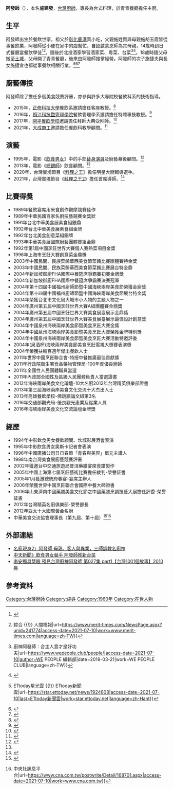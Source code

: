 {{multiple issues|
{{advert|time=2019-03-06T12:22:50+00:00}}
{{inappropriate tone|time=2019-03-06T12:22:50+00:00}}
}}{{Infobox_Person
| name = 施建發
| image = AFAcookchef.jpg
| caption = 阿發師
| foreign_names = 
| english_names = 
| sex = 男
| birth_date = {{birth date and age|1960|9|26}}<!-- {{Birth date|YYYY|MM|DD}} -->
| birth_place = 
| death_date = 
| death_place = 
| residence = 
| nationality = {{ROC}}
| other_names = 阿發師
| education = 專科學校學力鑑定證書<br/>[[交通大學|交通大學]]推廣教育證明書
| occupation = 廚師
| period = 
| height = 
| weight = 
| party = 
| religion = 
| spouse = 
| children = 施捷文（長子）<br/>[[施捷夫|施捷夫]]（次子）<br/>施捷宜（長女）
| parents = 施性賢（父）<br/>施胡玉霞（母）
| awards = 亞太十大國際黃金名廚
| signature = 
| language = [[中華民國國語|國語]]、[[台灣閩南語|台語]]
| past = *中華美食交流協會理事長（第九、十屆）
*中華國際美饌交流協會台灣榮譽主席
*青青餐廳總經理
*總統府春宴宴席主辦人
*《[[料理之王2|料理之王2]]》首席導師
*[[稻江科技暨管理學院|稻江科技暨管理學院]]餐飲管理學系 專技教授
*[[正修科技大學|正修科技大學]]餐飲系 客座教授
| work = 
| box_width = 
}}'''阿發師'''（{{bd|1960年|9月26日}}），本名'''施建發'''，[[台灣|台灣]][[廚師|廚師]]，專長為台式料理，於青青餐廳擔任主廚。

== 生平 ==
阿發師出生於餐飲世家，祖父於[[鹿港鎮|彰化鹿港]]賣小吃，父親施姓賢與母親施胡玉霞皆從事餐飲業，阿發師從小便在家中的店幫忙，自認啟蒙恩師為其母親，14歲時到日式餐廳當餐飲學徒<ref>{{Cite web|title=老字號 廚神 揚家藝 青青餐廳|url=https://tw.nextmgz.com/realtimenews/news/33140568|access-date=2021-07-10|work=Next Magazine TW|language=zh-TW}}</ref><ref>{{Cite web|title=阿發師發願 讓世界嘗到台灣 {{!}} 綜合 {{!}} 人間福報|url=https://www.merit-times.com/NewsPage.aspx?unid=241774|access-date=2021-07-10|work=www.merit-times.com|language=zh-TW}}</ref>，隨後於北投酒家學習酒家菜、粵菜、台菜<ref name=":0">{{Cite web|title=青青餐廳主廚 施建發 {{!}} 廚神阿發師：合主人意才是好功夫|url=https://www.wepeople.club/people/|access-date=2021-07-10|author=WE PEOPLE 編輯部|date=2019-03-21|work=WE PEOPLE CLUB|language=zh-TW}}</ref><ref>{{Cite web|title=書上學不到的 總舖師管理學 - 今周刊|url=https://www.businesstoday.com.tw/article/category/80407/post/201309260017|access-date=2021-07-10|date=2013-09-26|last=施禔盈|work=www.businesstoday.com.tw|language=zh-TW}}</ref>。18歲時隨父母搬至[[土城區|土城]]，父母開了青青餐廳，後來由阿發師接掌經營。阿發師的次子施捷夫與長女施捷宜也都從事餐飲相關行業。<ref>{{Cite web|title=廚師之子「認愛後首現身」！ 施捷夫帶安妮回家過年…曝爸媽反應 {{!}} ETtoday星光雲 {{!}} ETtoday新聞雲|url=https://star.ettoday.net/news/1924808|access-date=2021-07-10|last=ETtoday新聞雲|work=star.ettoday.net|language=zh-Hant}}</ref><ref>{{Cite web|title=烘焙有台味 19歲美眉歐洲獲獎 - 地方|url=https://news.ltn.com.tw/news/local/paper/378689|access-date=2021-07-10|date=2010-03-10|last=自由時報電子報|work=自由時報電子報|language=zh-TW}}</ref><ref>{{Cite web|title=稻江學院餐飲系教授國寶名廚阿發師展示麻油玫瑰雞創意作法|url=https://www.cna.com.tw/postwrite/Detail/210259.aspx|access-date=2021-07-10|work=www.cna.com.tw}}</ref>

== 廚藝傳授 ==
阿發師除了擔任多個美食競賽評審，亦參與許多大專院校餐飲科系的技術指導。

* 2015年，[[正修科技大學|正修科技大學]]餐飲系邀請擔任客座教授。<ref>{{Cite web|title=廚師進校園 勉勵學生「吃苦攏當作吃補」 - 生活|url=https://news.ltn.com.tw/news/life/breakingnews/1289159|access-date=2021-07-11|date=2015-04-16|last=自由時報電子報|work=自由時報電子報|language=zh-TW}}</ref>
* 2016年，[[稻江科技暨管理學院|稻江科技暨管理學院]]餐飲管理學系邀請擔任特聘專技教授。<ref>{{Cite web|title=稻江禮聘國寶名廚當教授當場秀廚藝 - 生活|url=https://news.ltn.com.tw/news/life/breakingnews/1766635|access-date=2021-07-11|date=2016-07-18|last=自由時報電子報|work=自由時報電子報|language=zh-TW}}</ref>
* 2017年，[[臺北市私立開平餐飲職業學校|開平餐飲學校]]邀請擔任拜師大典受拜師。<ref>{{Cite web|title=開平拜師大典 雙廚神見證 - 地方新聞|url=https://www.chinatimes.com/newspapers/20170419000476-260107?chdtv|access-date=2021-07-11|last=中時新聞網|work=中時新聞網|language=zh-TW}}</ref>
* 2021年，[[雲林縣私立大成高級商工職業學校|大成商工]]邀請擔任餐飲科教學顧問。<ref>{{Cite web|title=大成商工秉名師出高徒 餐飲科拜師大典暨加冠|url=http://www.atanews.net/?news=79171|access-date=2021-07-11|author=張秦華|date=2021-05-14|work=亞太新聞網 ATA News}}</ref>

==演藝==
*1995年，電影《[[飲食男女_(雜誌)|飲食男女]]》中的手部[[替身演員|替身演員]]及廚藝幕後顧問。<ref>{{Cite web|title=辦桌全取消｜阿發師月虧200萬醫護買冷凍包相挺 豆腐師「直接失業」 ｜ 蘋果新聞網 ｜ 蘋果日報|url=https://tw.appledaily.com/supplement/20210528/V6EWJQBBRBFWPGG7A7YMFUVFWY/|access-date=2021-07-10|date=2021-05-28|work=蘋果新聞網|language=zh-tw}}</ref>
*2013年，電影《[[總舖師_(電影)|總舖師]]》飲食顧問。<ref name=":0" />
*2020年，台灣實境節目《[[料理之王|料理之王]]》擔任明星大廚輔導選手。
*2021年，台灣實境節目《[[料理之王2|料理之王2]]》擔任首席導師。<ref>{{Cite web|title=阿發師搭配松露主廚Fred 廚藝節目再尋料理之王|url=https://www.cna.com.tw/news/amov/202106250173.aspx|access-date=2021-07-10|author=中央社記者 葉冠吟|date=2021-06-25|work=www.cna.com.tw|publisher=中央社 CNA|language=zh-TW}}</ref>

== 比賽得獎 ==
*1989年餐飲宴席用米食創作觀摩競賽佳作
*1989年中華民國百家名廚技藝競賽金獎狀
*1991年台北中華美食展素食組銀鼎
*1992年台北中華美食展素食組金牌
*1992年台北美食創意菜組銅牌
*1993年中華美食展國際廚藝團體賽組金鼎
*1992年第1屆中國烹飪世界大賽個人賽熱菜項目金獎
*1996年上海市烹飪大賽創意菜金鼎獎
*2003年中國民間、民族菜餚華西美食節菜餚比賽團體賽特金獎
*2003年中國民間、民族菜餚華西美食節菜餚比賽展台特金鼎
*2004年新加坡御廚FHA國際中餐筵席爭霸賽初賽金牌獎
*2004年新加坡御廚FHA國際中餐筵席爭霸賽決賽冠軍
*2004年第十四屆中國福州廚師節暨中國海峽兩岸美食節榮獲金廚獎
*2004年第十四屆中國福州廚師節暨中國海峽兩岸美食節展台特金獎
*2004年榮獲台北市文化局大城市小人物的主題人物之一
*2004年廣州第五屆中國烹飪世界大賽A組團體賽金鼎獎
*2004年廣州第五屆中國烹飪世界大賽美食展臺展示金鼎獎
*2004年廣州第五屆中國烹飪世界大賽美食展臺展示最佳設計創意獎
*2004年中國泉州海峽兩岸美食節暨美食烹飪大賽金獎
*2004年中國泉州海峽兩岸美食節暨美食烹飪大賽榮獲金牌特別獎
*2004年中國泉州海峽兩岸美食節暨美食烹飪大賽活動特邀評委
*2004年(泉洒杯)海峽兩岸美食節美食烹飪電視大獎賽表演獎
*2004年榮獲扶輪百週年傑出餐飲人士
*2011年世界中國烹飪聯合會-特授中餐推廣最佳貢獻獎
*2011年行政院衛生署食品藥物管理局-100年度優良廚師
*2011年全國性人民團體職員當選
*2011年內政部全國性及區級人民團體負責人當選證書
*2012年海峽兩岸美食文化論壇-10大名廚2012年台灣精英俱樂部證書
*2013年第三屆海峽兩岸美食文化交流十大杰出人士
*2013年高雄餐飲學校-佛跳牆論文組第3名
*2016年交通部觀光局-優良觀光產業及從業人員
*2016年海峽兩岸美食文化交流論壇金牌獎

== 經歷 ==

*1994年中影飲食男女餐飲顧問、坎城影展酒會表演
*1995年中影飲食男女奧斯卡記者會表演
*1996年中國廣播公司日日春節「青春與美容」單元主講人
*1998年南台灣美食展廚藝競賽評審
*2002年獲邀台中交通旅遊局普洱藥膳宴席食譜製作
*2005年中國上海第七屆烹飪藝術比賽擔任裁判-榮譽証書
*2005年1月獲邀總統府春宴-宴席主辦人
*2006年榮獲世界中國烹飪聯合會國際中餐大師證書
*2006年山東濟南中國藥膳美食文化節之中國藥膳烹調技藝大展擔任評委-榮譽証書
*2012年台灣精英名廚俱樂部-榮譽部長
*2012年亞太十大國際黃金名廚
*中華美食交流協會理事長（第九屆、第十屆）<ref>{{Cite web|title=社團法人中華美食交流協會|url=http://www.cgaorg.org.tw/custom_88127.html|access-date=2021-07-10|work=社團法人中華美食交流協會|language=zh-TW}}</ref><ref>{{Cite web|title=名廚雲集齊聚正修 聘「台灣廚神」施建發任客座教授 {{!}} 中央社訊息平台|url=https://www.cna.com.tw/postwrite/Detail/168701.aspx|access-date=2021-07-10|work=www.cna.com.tw}}</ref>

== 外部連結 ==
* [http://www.gvm.com.tw/Boardcontent_13126.html 名廚現身2〉阿發師 母親、客人與異業，三師調教名廚神]
* [https://www.youtube.com/watch?v=MbTiEJAo3oE 中天新聞》飲食男女替手 阿發師推新台菜] {{Wayback|url=https://www.youtube.com/watch?v=MbTiEJAo3oE |date=20190713153108 }} 
* [https://www.youtube.com/watch?v=yLyOc4wjdTs  李安獨具慧眼 預見台灣廚神阿發師 第027集 part1【台灣1001個故事】2010年] {{Wayback|url=https://www.youtube.com/watch?v=yLyOc4wjdTs |date=20190713153108 }}

== 參考資料 ==
[[Category:台灣廚師|Category:台灣廚師]]
[[Category:施姓|Category:施姓]]
[[Category:1960年|Category:1960年]]
[[Category:在世人物|Category:在世人物]]